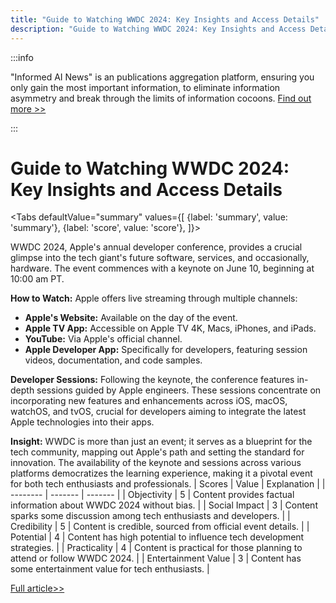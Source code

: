 ```yaml
---
title: "Guide to Watching WWDC 2024: Key Insights and Access Details"
description: "Guide to Watching WWDC 2024: Key Insights and Access Details"
---
```



:::info

"Informed AI News" is an publications aggregation platform, ensuring you only gain the most important information, to eliminate information asymmetry and break through the limits of information cocoons.  [Find out more >>](/docs/guides)

:::

# Guide to Watching WWDC 2024: Key Insights and Access Details


<Tabs
	defaultValue="summary"
	values={[
	{label: 'summary', value: 'summary'},
	{label: 'score', value: 'score'},
]}>
<TabItem value="summary">


WWDC 2024, Apple's annual developer conference, provides a crucial glimpse into the tech giant's future software, services, and occasionally, hardware. The event commences with a keynote on June 10, beginning at 10:00 am PT.

**How to Watch:**
Apple offers live streaming through multiple channels:
- **Apple's Website:** Available on the day of the event.
- **Apple TV App:** Accessible on Apple TV 4K, Macs, iPhones, and iPads.
- **YouTube:** Via Apple's official channel.
- **Apple Developer App:** Specifically for developers, featuring session videos, documentation, and code samples.

**Developer Sessions:**
Following the keynote, the conference features in-depth sessions guided by Apple engineers. These sessions concentrate on incorporating new features and enhancements across iOS, macOS, watchOS, and tvOS, crucial for developers aiming to integrate the latest Apple technologies into their apps.

**Insight:**
WWDC is more than just an event; it serves as a blueprint for the tech community, mapping out Apple's path and setting the standard for innovation. The availability of the keynote and sessions across various platforms democratizes the learning experience, making it a pivotal event for both tech enthusiasts and professionals.
</TabItem>
<TabItem value="score">
	| Scores     | Value   | Explanation |
	| -------- | ------- | ------- |
	| Objectivity  | 5    | Content provides factual information about WWDC 2024 without bias.    |
	| Social Impact | 3     | Content sparks some discussion among tech enthusiasts and developers.    |
	| Credibility    | 5    | Content is credible, sourced from official event details.    |
	| Potential    | 4    | Content has high potential to influence tech development strategies.    |
	| Practicality    | 4    | Content is practical for those planning to attend or follow WWDC 2024.    |
	| Entertainment Value    | 3    | Content has some entertainment value for tech enthusiasts.    |
</TabItem>
</Tabs>

[Full article>>](https://appleinsider.com/inside/wwdc/tips/how-to-watch-wwdc-2024-on-iphone-ipad-mac-apple-tv)
